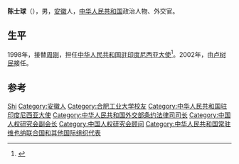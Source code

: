 '''陈士球'''（{{bd|1938年|11月4日}}），男，[[安徽|安徽]]人，[[中华人民共和国|中华人民共和国]]政治人物、外交官。

== 生平 ==
1998年，接替[[周刚|周刚]]，担任[[中国驻印度尼西亚大使列表|中华人民共和国驻印度尼西亚大使]]<ref>{{cite web|author=中华人民共和国外交部|title=中国驻印度尼西亚历任大使|url=http://www.mfa.gov.cn/chn/pds/ziliao/wjrw/2167/2168/t9148.htm|publisher=中华人民共和国外交部|accessdate=2012-03-07}}</ref>。2002年，由[[卢树民|卢树民]]接任。

== 参考 ==
{{reflist}}

{{start box}}
{{s-dip}}
{{succession box|[[周刚|周刚]]|[[卢树民|卢树民]]|[[中国驻印度尼西亚大使列表|中华人民共和国驻印度尼西亚大使]]|1998年3月－2002年4月}}
{{end box}}
{{中国政治人物小作品}}
{{Navboxes
| title  = 陈士球在[[中国人权研究会|中国人权研究会]]的职务
| list1  =
{{中国人权研究会第二届全国理事会}}
{{中国人权研究会第三届全国理事会}}
{{中国人权研究会第四届全国理事会}}
}}

{{Authority control}}
{{DEFAULTSORT:Chen陈}}
[[Category:陈姓|Shi]]
[[Category:安徽人|Category:安徽人]]
[[Category:合肥工业大学校友|Category:合肥工业大学校友]]
[[Category:中华人民共和国驻印度尼西亚大使|Category:中华人民共和国驻印度尼西亚大使]]
[[Category:中华人民共和国外交部条约法律司司长|Category:中华人民共和国外交部条约法律司司长]]
[[Category:中国人权研究会副会长|Category:中国人权研究会副会长]]
[[Category:中国人权研究会顾问|Category:中国人权研究会顾问]]
[[Category:中华人民共和国常驻维也纳联合国和其他国际组织代表|Category:中华人民共和国常驻维也纳联合国和其他国际组织代表]]